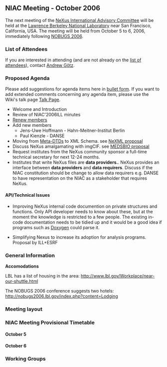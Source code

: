 ==NIAC Meeting - October 2006==
The next meeting of the  [[NIAC | NeXus International Advisory Committee]] will be held at the [http://www.lbl.gov Lawrence Berkeley National Laboratory] near San Francisco, California, USA. The meeting will be held from October 5 to 6, 2006, immediately following [http://nobugs2006.lbl.gov/ NOBUGS 2006].

===List of Attendees===

If you are interested in attending 
(and are not already on the 
[[NIAC2006LBL_attendees|list of attendees]]), 
contact [[User:Andy Gotz|Andrew Götz]].

===Proposed Agenda===
Please add suggestions for agenda items here in [[Help:Editing#Lists | bullet form]].  If you want to add extended comments concerning any agenda item, please use the Wiki's talk page [[Talk:NIAC_Meetings | Talk Page]].
* Welcome and Introduction
* Review of NIAC'2006ILL minutes
* [[Membership Dates|Renew members]]
* Add new members
** Jens-Uwe Hoffmann - Hahn-Meitner-Institut Berlin
** Paul Kienzle - DANSE
* Moving from [[Metaformat|Meta-DTDs]] to XML Schema. see [http://www.webel.com.au/nexml NeXML proposal]
* Discuss NeXus amalgamating with imgCIF. see [http://www.medsbio.org/ MEDSBIO proposal] 
* Request institutes from the NeXus community sponsor a full-time technical secretary for next 12-24 months.
* Institutes that write NeXus files are '''data providers.'''. NeXus provides an interface between '''data providers''' and '''data requirers'''. Discuss if the NIAC constitution should be change to allow data requirers e.g. DANSE to have representation on the NIAC as a stakeholder that requires NeXus.

====API/Technical Issues====
* Improving NeXus internal code documention on private structures and functions. Only API developer needs to know about these, but at the moment the knowledge is restricted to a few people. The existing in-code documentation needs to be tidied up and it would be a good idea if programs such as [http://www.stack.nl/~dimitri/doxygen/index.html Doxygen] could parse it.

* Simplifying Nexus to increase its adoption for analysis programs. Proposal by ILL+ESRF

===General Information===

'''Accomodations'''

LBL has a list of housing in the area:
[http://www.lbl.gov/Workplace/near-our-shuttle.html http://www.lbl.gov/Workplace/near-our-shuttle.html]

The NOBUGS 2006 conference suggests two hotels:
[http://nobugs2006.lbl.gov/index.php?content=Lodging http://nobugs2006.lbl.gov/index.php?content=Lodging]

===Meeting layout===

===NIAC Meeting Provisional Timetable===

====October 5====

====October 6====

===Working Groups===